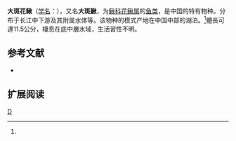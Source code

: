 {{Speciesbox 
| genus = Cobitis
| species = macrostigma
| status = NE
| status_system = IUCN3.1
| authority = Dabry, 1872<ref name='id6480'>{{cite web| url =http://www.bioinfo.cn/db05/BjdwSpecies.php?action=view&id=6480| title =大斑花鳅| work =中国动物物种编目数据库| publisher =中国科学院微生物研究所| author =中国科学院动物研究所| accessdate =2009-04-11| deadurl =yes| archiveurl =https://web.archive.org/web/20160305044355/http://www.bioinfo.cn/db05/BjdwSpecies.php?action=view&id=6480| archivedate =2016-03-05}}</ref>
| synonyms = *''Lepidocephalus macrostigma'' ,Dabry de Thiersant, 1872 
}}

'''大斑花鳅'''（[[学名|学名]]：{{lang|la|''Cobitis macrostigma''}}），又名'''大斑鰍'''，为[[鳅科|鳅科]][[花鳅属|花鳅属]]的[[鱼类|鱼类]]，是中国的特有物种。分布于长江中下游及其附属水体等。该物种的模式产地在中国中部的湖泊。<ref name='id6480'/>體長可達11.5公分，棲息在底中層水域，生活習性不明。

== 参考文献 ==
{{reflist}}
*{{FishBase_species|genus=Cobitis|species=macrostigma |year=2014|month=2}}

== 扩展阅读 ==
{{refbegin}}
{{wikispecies-inline|Cobitis macrostigma|大斑花鳅}}
{{refend}}
{{Taxonbar|from=Q3756817}}

[[Category:花鳅属|D]]